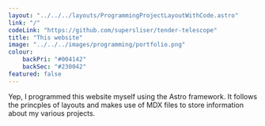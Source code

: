 ```yaml
---
layout: "../../../layouts/ProgrammingProjectLayoutWithCode.astro"
link: "/"
codeLink: "https://github.com/supersliser/tender-telescope"
title: "This website"
image: "../../../images/programming/portfolio.png"
colour: 
    backPri: "#004142"
    backSec: "#230042"
featured: false
---
```


<div class="hContainer" style="padding-bottom: 5%;">

<section>
Yep, I programmed this website myself using the Astro framework. It follows the princples of layouts and makes use of MDX files to store information about my various projects. 
</section>

</div>

